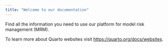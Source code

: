```yaml
---
title: "Welcome to our documentation"
---
```


Find all the information you need to use our platform for model risk management (MRM).

To learn more about Quarto websites visit <https://quarto.org/docs/websites>.
